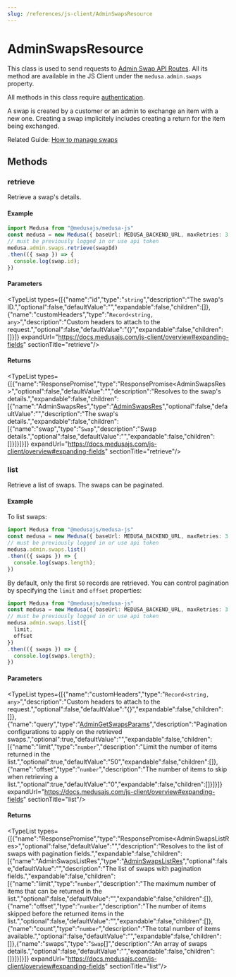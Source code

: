 ```yaml
---
slug: /references/js-client/AdminSwapsResource
---
```



# AdminSwapsResource

This class is used to send requests to [Admin Swap API Routes](https://docs.medusajs.com/api/admin#swaps). All its method
are available in the JS Client under the `medusa.admin.swaps` property.

All methods in this class require [authentication](../../../modules/user/page.mdx).

A swap is created by a customer or an admin to exchange an item with a new one.
Creating a swap implicitely includes creating a return for the item being exchanged.

Related Guide: [How to manage swaps](https://docs.medusajs.com/modules/orders/admin/manage-swaps)

## Methods

### retrieve

Retrieve a swap's details.

#### Example

```ts
import Medusa from "@medusajs/medusa-js"
const medusa = new Medusa({ baseUrl: MEDUSA_BACKEND_URL, maxRetries: 3 })
// must be previously logged in or use api token
medusa.admin.swaps.retrieve(swapId)
.then(({ swap }) => {
  console.log(swap.id);
})
```

#### Parameters

<TypeList types={[{"name":"id","type":"`string`","description":"The swap's ID.","optional":false,"defaultValue":"","expandable":false,"children":[]},{"name":"customHeaders","type":"`Record<string, any>`","description":"Custom headers to attach to the request.","optional":false,"defaultValue":"{}","expandable":false,"children":[]}]} expandUrl="https://docs.medusajs.com/js-client/overview#expanding-fields" sectionTitle="retrieve"/>

#### Returns

<TypeList types={[{"name":"ResponsePromise","type":"ResponsePromise&#60;AdminSwapsRes&#62;","optional":false,"defaultValue":"","description":"Resolves to the swap's details.","expandable":false,"children":[{"name":"AdminSwapsRes","type":"[AdminSwapsRes](../../../medusa/types/medusa.AdminSwapsRes/page.mdx)","optional":false,"defaultValue":"","description":"The swap's details.","expandable":false,"children":[{"name":"swap","type":"`Swap`","description":"Swap details.","optional":false,"defaultValue":"","expandable":false,"children":[]}]}]}]} expandUrl="https://docs.medusajs.com/js-client/overview#expanding-fields" sectionTitle="retrieve"/>

### list

Retrieve a list of swaps. The swaps can be paginated.

#### Example

To list swaps:

```ts
import Medusa from "@medusajs/medusa-js"
const medusa = new Medusa({ baseUrl: MEDUSA_BACKEND_URL, maxRetries: 3 })
// must be previously logged in or use api token
medusa.admin.swaps.list()
.then(({ swaps }) => {
  console.log(swaps.length);
})
```

By default, only the first `50` records are retrieved. You can control pagination by specifying the `limit` and `offset` properties:

```ts
import Medusa from "@medusajs/medusa-js"
const medusa = new Medusa({ baseUrl: MEDUSA_BACKEND_URL, maxRetries: 3 })
// must be previously logged in or use api token
medusa.admin.swaps.list({
  limit,
  offset
})
.then(({ swaps }) => {
  console.log(swaps.length);
})
```

#### Parameters

<TypeList types={[{"name":"customHeaders","type":"`Record<string, any>`","description":"Custom headers to attach to the request.","optional":false,"defaultValue":"{}","expandable":false,"children":[]},{"name":"query","type":"[AdminGetSwapsParams](../../../medusa/classes/medusa.AdminGetSwapsParams/page.mdx)","description":"Pagination configurations to apply on the retrieved swaps.","optional":true,"defaultValue":"","expandable":false,"children":[{"name":"limit","type":"`number`","description":"Limit the number of items returned in the list.","optional":true,"defaultValue":"50","expandable":false,"children":[]},{"name":"offset","type":"`number`","description":"The number of items to skip when retrieving a list.","optional":true,"defaultValue":"0","expandable":false,"children":[]}]}]} expandUrl="https://docs.medusajs.com/js-client/overview#expanding-fields" sectionTitle="list"/>

#### Returns

<TypeList types={[{"name":"ResponsePromise","type":"ResponsePromise&#60;AdminSwapsListRes&#62;","optional":false,"defaultValue":"","description":"Resolves to the list of swaps with pagination fields.","expandable":false,"children":[{"name":"AdminSwapsListRes","type":"[AdminSwapsListRes](../../../medusa/types/medusa.AdminSwapsListRes/page.mdx)","optional":false,"defaultValue":"","description":"The list of swaps with pagination fields.","expandable":false,"children":[{"name":"limit","type":"`number`","description":"The maximum number of items that can be returned in the list.","optional":false,"defaultValue":"","expandable":false,"children":[]},{"name":"offset","type":"`number`","description":"The number of items skipped before the returned items in the list.","optional":false,"defaultValue":"","expandable":false,"children":[]},{"name":"count","type":"`number`","description":"The total number of items available.","optional":false,"defaultValue":"","expandable":false,"children":[]},{"name":"swaps","type":"`Swap`[]","description":"An array of swaps details.","optional":false,"defaultValue":"","expandable":false,"children":[]}]}]}]} expandUrl="https://docs.medusajs.com/js-client/overview#expanding-fields" sectionTitle="list"/>
